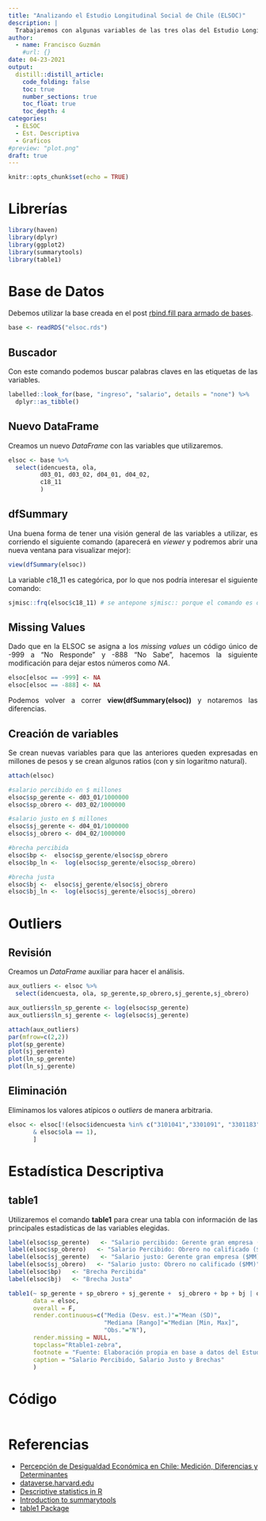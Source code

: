 ```yaml
---
title: "Analizando el Estudio Longitudinal Social de Chile (ELSOC)"
description: |
  Trabajaremos con algunas variables de las tres olas del Estudio Longitudinal Social de Chile (ELSOC) del Centro de Estudios de Conflicto y Cohesión Social (COES).
author:
  - name: Francisco Guzmán
    #url: {}
date: 04-23-2021
output: 
  distill::distill_article:
    code_folding: false
    toc: true
    number_sections: true
    toc_float: true
    toc_depth: 4
categories:
  - ELSOC
  - Est. Descriptiva
  - Graficos
#preview: "plot.png"
draft: true
---
```


<style>
body {
text-align: justify}
</style>


```r
knitr::opts_chunk$set(echo = TRUE)
```


# Librerías 

```r
library(haven)
library(dplyr)
library(ggplot2)
library(summarytools)
library(table1) 

```

# Base de Datos
Debemos utilizar la base creada en el post [rbind.fill para armado de bases](https://panchog.netlify.app/posts/2021-04-15-elsoc/).

```r
base <- readRDS("elsoc.rds")

```

## Buscador
Con este comando podemos buscar palabras claves en las etiquetas de las variables.

```r
labelled::look_for(base, "ingreso", "salario", details = "none") %>%
  dplyr::as_tibble()

```

## Nuevo DataFrame
Creamos un nuevo *DataFrame* con las variables que utilizaremos.

```r
elsoc <- base %>% 
  select(idencuesta, ola,
         d03_01, d03_02, d04_01, d04_02,
         c18_11
         )

```

## dfSummary 
Una buena forma de tener una visión general de las variables a utilizar, es corriendo el siguiente comando (aparecerá en *viewer* y podremos abrir una nueva ventana para visualizar mejor):

```r
view(dfSummary(elsoc))

```

La variable $c18\_11$ es categórica, por lo que nos podría interesar el siguiente comando:

```r
sjmisc::frq(elsoc$c18_11) # se antepone sjmisc:: porque el comando es de esa librería

```


## Missing Values
Dado que en la ELSOC se asigna a los *missing values* un código único de -999 a “No Responde” y -888 “No Sabe”, hacemos la siguiente modificación para dejar estos números como *NA*.

```r
elsoc[elsoc == -999] <- NA
elsoc[elsoc == -888] <- NA

```

Podemos volver a correr **view(dfSummary(elsoc))** y notaremos las diferencias.


## Creación de variables
Se crean nuevas variables para que las anteriores queden expresadas en millones de pesos y se crean algunos ratios (con y sin logaritmo natural).

```r
attach(elsoc)

#salario percibido en $ millones
elsoc$sp_gerente <- d03_01/1000000
elsoc$sp_obrero <- d03_02/1000000

#salario justo en $ millones
elsoc$sj_gerente <- d04_01/1000000
elsoc$sj_obrero <- d04_02/1000000

#brecha percibida
elsoc$bp <-  elsoc$sp_gerente/elsoc$sp_obrero
elsoc$bp_ln <-  log(elsoc$sp_gerente/elsoc$sp_obrero)

#brecha justa
elsoc$bj <-  elsoc$sj_gerente/elsoc$sj_obrero
elsoc$bj_ln <-  log(elsoc$sj_gerente/elsoc$sj_obrero)

```

# Outliers
## Revisión
Creamos un *DataFrame* auxiliar para hacer el análisis.

```r
aux_outliers <- elsoc %>% 
  select(idencuesta, ola, sp_gerente,sp_obrero,sj_gerente,sj_obrero)

aux_outliers$ln_sp_gerente <- log(elsoc$sp_gerente)
aux_outliers$ln_sj_gerente <- log(elsoc$sj_gerente)

attach(aux_outliers)
par(mfrow=c(2,2))
plot(sp_gerente)
plot(sj_gerente)
plot(ln_sp_gerente)
plot(ln_sj_gerente)

```

## Eliminación
Eliminamos los valores atípicos o *outliers* de manera arbitraria.

```r
elsoc <- elsoc[!(elsoc$idencuesta %in% c("3101041","3301091", "3301183", "3301113", "13115035","13115022") 
       & elsoc$ola == 1), 
       ]

```

# Estadística Descriptiva

##


## table1
Utilizaremos el comando **table1** para crear una tabla con información de las principales estadísticas de las variables elegidas.

```r

label(elsoc$sp_gerente)   <- "Salario percibido: Gerente gran empresa ($MM)"
label(elsoc$sp_obrero)   <- "Salario Percibido: Obrero no calificado ($MM)"
label(elsoc$sj_gerente)   <- "Salario justo: Gerente gran empresa ($MM)"
label(elsoc$sj_obrero)   <- "Salario justo: Obrero no calificado ($MM)"
label(elsoc$bp)   <- "Brecha Percibida"
label(elsoc$bj)   <- "Brecha Justa"

table1(~ sp_gerente + sp_obrero + sj_gerente +  sj_obrero + bp + bj | ola, 
       data = elsoc,
       overall = F,
       render.continuous=c("Media (Desv. est.)"="Mean (SD)",
                           "Mediana [Rango]"="Median [Min, Max]",
                           "Obs."="N"),
       render.missing = NULL,
       topclass="Rtable1-zebra",
       footnote = "Fuente: Elaboración propia en base a datos del Estudio Longitudinal Social de Chile (ELSOC)",
       caption = "Salario Percibido, Salario Justo y Brechas"
       )

```

# Código

```r

```


# Referencias

* [Percepción de Desigualdad Económica en Chile: Medición, Diferencias y Determinantes](http://ojs.uc.cl/index.php/psykhe/article/view/20717)
* [dataverse.harvard.edu](https://dataverse.harvard.edu/dataverse/coes_data_repository?q=&types=datasets&fq0=subtreePaths%3A%22%2F3130692%22&fq1=dvObjectType%3A%28datasets+OR+files%29&sort=dateSort&order=desc&page=1)
* [Descriptive statistics in R](https://statsandr.com/blog/descriptive-statistics-in-r/)
* [Introduction to summarytools](https://cran.r-project.org/web/packages/summarytools/vignettes/Introduction.html)
* [table1 Package](https://cran.r-project.org/web/packages/table1/vignettes/table1-examples.html)